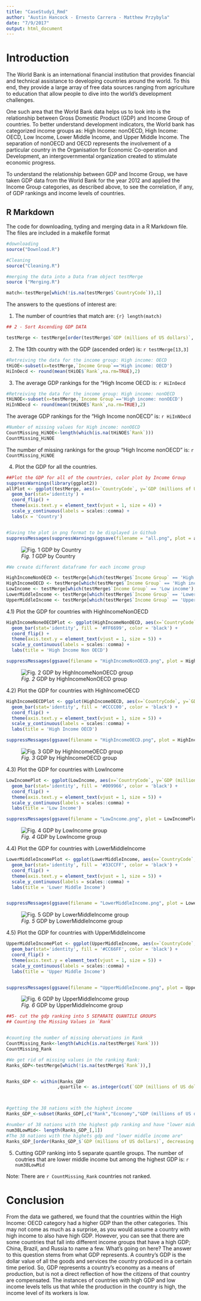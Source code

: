 ---
title: "CaseStudy1_Rmd"
author: "Austin Hancock - Ernesto Carrera - Matthew Przybyla"
date: "7/9/2017"
output: html_document
---

# Introduction

  The World Bank is an international financial institution that provides financial and technical assistance to developing countries around the world. To this end, they provide a large array of free data sources ranging from agriculture to education that allow people to dive into the world’s development challenges. 
  
  One such area that the World Bank data helps us to look into is the relationship between Gross Domestic Product (GDP) and Income Group of countries. To better understand development indicators, the World bank has categorized income groups as: High Income: nonOECD, High Income: OECD, Low Income, Lower Middle Income, and Upper Middle Income. The separation of nonOECD and OECD represents the involvement of a particular country in the Organisation for Economic Co-operation and Development, an intergovernmental organization created to stimulate economic progress.
  
  To understand the relationship between GDP and Income Group, we have taken GDP data from the World Bank for the year 2012 and applied the Income Group categories, as described above, to see the correlation, if any, of GDP rankings and income levels of countries.


## R Markdown

The code for downloading, tyding and merging data in a R Markdown file.
The files are included in a makefile format


```{r}
#downloading
source("Download.R")

#Cleaning
source("Cleaning.R")

#merging the data into a Data fram object testMerge
source ("Merging.R")

```



```{r}
match<-testMerge[which(!is.na(testMerge$`CountryCode`)),1]

```
The answers to the questions of interest are:

1) The number of countries that match are: ```{r} length(match)```

```{r}
## 2 - Sort Ascending GDP DATA

testMerge <- testMerge[order(testMerge$`GDP (millions of US dollars)`, decreasing = FALSE),]

```


2) The 13th country with the GDP (ascended order) is: `r testMerge[13,3]`


```{r}
#Retreiving the data for the income group: High income: OECD
tHiOE<-subset(x=testMerge,`Income Group`=='High income: OECD')
HiInOecd <- round(mean(tHiOE$`Rank`,na.rm=TRUE),2)
```


3) The average GDP rankings for the "High Income OECD is: `r HiInOecd` 


```{r}
#Retreiving the data for the income group: High income: nonOECD
tHiNOE<-subset(x=testMerge,`Income Group`=='High income: nonOECD')
HiInNOecd <- round(mean(tHiNOE$`Rank`,na.rm=TRUE),2)

```
  The average GDP rankings for the "High Income nonOECD" is: `r HiInNOecd` 

```{r}
#Number of missing values for High income: nonOECD
CountMissing_HiNOE<-length(which(is.na(tHiNOE$`Rank`)))
CountMissing_HiNOE
```

The number of missing rankings for the group "High Income nonOECD" is: `r CountMissing_HiNOE`
  

4) Plot the GDP for all the countries. 
```{r results='hide'}
##Plot the GDP for all of the countries, color plot by Income Group
suppressWarnings(library(ggplot2))
allPlot <- ggplot(testMerge, aes(x=`CountryCode`, y=`GDP (millions of US dollars)`, fill=`Income Group`)) +
  geom_bar(stat='identity') +
  coord_flip() +
  theme(axis.text.y = element_text(vjust = 1, size = 4)) +
  scale_y_continuous(labels = scales::comma) +
  labs(x = 'Country')


#Saving the plot in png format to be displayed in Github
suppressMessages(suppressWarnings(ggsave(filename = "all.png", plot = allPlot)))

```

![*Fig. 1* GDP by Country](all.png)

```{r}

#We create different dataframe for each income group

HighIncomeNonOECD <- testMerge[which(testMerge$`Income Group` == 'High income: nonOECD'),]
HighIncomeOECD <- testMerge[which(testMerge$`Income Group` == 'High income: OECD'),]
LowIncome <- testMerge[which(testMerge$`Income Group` == 'Low income'),]
LowerMiddleIncome <- testMerge[which(testMerge$`Income Group` == 'Lower middle income'),]
UpperMiddleIncome <- testMerge[which(testMerge$`Income Group` == 'Upper middle income'),]


```





4.1) Plot the GDP for countries with HighIncomeNonOECD

```{r}
HighIncomeNoneOECDPlot <- ggplot(HighIncomeNonOECD, aes(x=`CountryCode`, y=`GDP (millions of US dollars)`, fill=`Income Group`)) +
  geom_bar(stat='identity', fill = '#FF6699', color = 'black') +
  coord_flip() +
  theme(axis.text.y = element_text(vjust = 1, size = 5)) +
  scale_y_continuous(labels = scales::comma) +
  labs(title = 'High Income Non OECD')

suppressMessages(ggsave(filename = "HighIncomeNonOECD.png", plot = HighIncomeNoneOECDPlot)) 
```

![*Fig. 2* GDP by HighIncomeNonOECD group](HighIncomeNonOECD.png)

4.2) Plot the GDP for countries with HighIncomeOECD

```{r}
HighIncomeOECDPlot <- ggplot(HighIncomeOECD, aes(x=`CountryCode`, y=`GDP (millions of US dollars)`, fill=`Income Group`)) +
  geom_bar(stat='identity', fill = '#CCCC00', color = 'black') +
  coord_flip() +
  theme(axis.text.y = element_text(vjust = 1, size = 5)) +
  scale_y_continuous(labels = scales::comma) +
  labs(title = 'High Income OECD')

suppressMessages(ggsave(filename = "HighIncomeOECD.png", plot = HighIncomeOECDPlot))
```

![*Fig. 3* GDP by HighIncomeOECD group](HighIncomeOECD.png)

4.3) Plot the GDP for countries with LowIncome

```{r}

LowIncomePlot <- ggplot(LowIncome, aes(x=`CountryCode`, y=`GDP (millions of US dollars)`, fill=`Income Group`)) +
  geom_bar(stat='identity', fill = '#009966', color = 'black') +
  coord_flip() +
  theme(axis.text.y = element_text(vjust = 1, size = 5)) +
  scale_y_continuous(labels = scales::comma) +
  labs(title = 'Low Income')

suppressMessages(ggsave(filename = "LowIncome.png", plot = LowIncomePlot))

```

![*Fig. 4* GDP by LowIncome group](LowIncome.png)

4.4) Plot the GDP for countries with LowerMiddleIncome

```{r}
LowerMiddleIncomePlot <- ggplot(LowerMiddleIncome, aes(x=`CountryCode`, y=`GDP (millions of US dollars)`, fill=`Income Group`)) +
  geom_bar(stat='identity', fill = '#33CCFF', color = 'black') +
  coord_flip() +
  theme(axis.text.y = element_text(vjust = 1, size = 5)) +
  scale_y_continuous(labels = scales::comma) +
  labs(title = 'Lower Middle Income')


suppressMessages(ggsave(filename = "LowerMiddleIncome.png", plot = LowerMiddleIncomePlot))
```


![*Fig. 5* GDP by LowerMiddleIncome group](LowerMiddleIncome.png)


4.5) Plot the GDP for countries with UpperMiddleIncome
```{r}
UpperMiddleIncomePlot <- ggplot(UpperMiddleIncome, aes(x=`CountryCode`, y=`GDP (millions of US dollars)`, fill=`Income Group`)) +
  geom_bar(stat='identity', fill = '#CC66FF', color = 'black') +
  coord_flip() +
  theme(axis.text.y = element_text(vjust = 1, size = 5)) +
  scale_y_continuous(labels = scales::comma) +
  labs(title = 'Upper Middle Income')


suppressMessages(ggsave(filename = "UpperMiddleIncome.png", plot = UpperMiddleIncomePlot))

```

![*Fig. 6* GDP by UpperMiddleIncome group](UpperMiddleIncome.png)

```{r}
##5- cut the gdp ranking into 5 SEPARATE QUANTILE GROUPS
## Counting the Missing Values in `Rank`


#counting the number of missing obervations in Rank
CountMissing_Rank<-length(which(is.na(testMerge$`Rank`)))
CountMissing_Rank

#We get rid of missing values in the ranking Rank: 
Ranks_GDP<-testMerge[which(!is.na(testMerge$`Rank`)),]


Ranks_GDP <- within(Ranks_GDP
                   ,quartile <- as.integer(cut(`GDP (millions of US dollars)`, quantile(`GDP (millions of US dollars)`, probs=0:5/5), include.lowest=TRUE)))



#getting the 38 nations with the highest income
Ranks_GDP_<-subset(Ranks_GDP[,c("Rank","Economy","GDP (millions of US dollars)","Income Group","quartile")],quartile==5 & `Income Group`=="Lower middle income")

#number of 38 nations with the highest gdp ranking and have "lower middle income is:"
num38LowMid<- length(Ranks_GDP_[,1])
#The 38 nations with the highets gdp and "lower middle income are"
Ranks_GDP_[order(Ranks_GDP_$`GDP (millions of US dollars)`, decreasing = TRUE),]


```


5) Cutting GDP ranking into 5 separate quantile groups. The number of coutries that are
lower middle income but among the highest GDP is: `r num38LowMid`

Note: There are `r CountMissing_Rank` countries not ranked.

# Conclusion

  From the data we gathered, we found that the countries within the High Income: OECD category had a higher GDP than the other categories. This may not come as much as a surprise, as you would assume a country with high income to also have high GDP. However, you can see that there are some countries that fall into different income groups that have a high GDP; China, Brazil, and Russia to name a few. What’s going on here? The answer to this question stems from what GDP represents. A country’s GDP is the dollar value of all the goods and services the country produced in a certain time period. So, GDP represents a country’s economy as a means of production, but is not a direct reflection of how the citizens of that country are compensated. The instances of countries with high GDP and low income levels tells us that while the production in the country is high, the income level of its workers is low.

